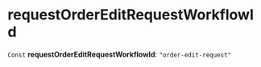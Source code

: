
# requestOrderEditRequestWorkflowId

 `Const` **requestOrderEditRequestWorkflowId**: `"order-edit-request"`
